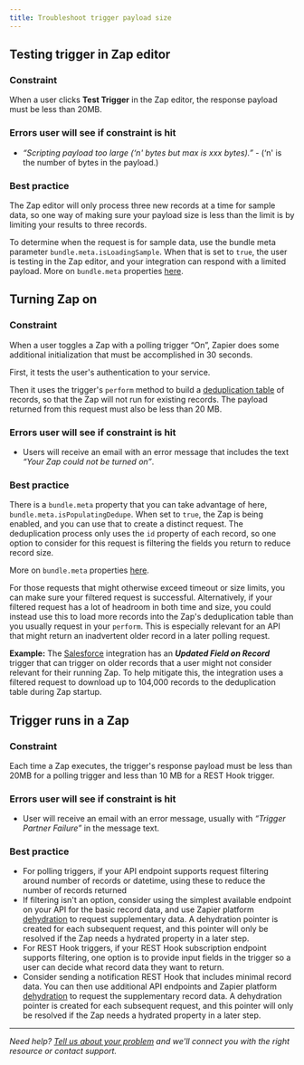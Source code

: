 ```yaml
---
title: Troubleshoot trigger payload size
---
```

## Testing trigger in Zap editor

### Constraint

When a user clicks **Test Trigger** in the Zap editor, the response payload must be less than 20MB.

### Errors user will see if constraint is hit

*   _“Scripting payload too large (‘n' bytes but max is xxx bytes).”_ - (‘n' is the number of bytes in the payload.)

### Best practice

The Zap editor will only process three new records at a time for sample data, so one way of making sure your payload size is less than the limit is by limiting your results to three records.

To determine when the request is for sample data, use the bundle meta parameter `bundle.meta.isLoadingSample`. When that is set to `true`, the user is testing in the Zap editor, and your integration can respond with a limited payload. More on `bundle.meta` properties [here](https://github.com/zapier/zapier-platform/blob/main/packages/cli/README.md#bundlemeta).

## Turning Zap on

### Constraint

When a user toggles a Zap with a polling trigger “On”, Zapier does some additional initialization that must be accomplished in 30 seconds.

First, it tests the user's authentication to your service.

Then it uses the trigger's `perform` method to build a [deduplication table](/platform/build/deduplication) of records, so that the Zap will not run for existing records. The payload returned from this request must also be less than 20 MB.

### Errors user will see if constraint is hit

*   Users will receive an email with an error message that includes the text _“Your Zap could not be turned on”_.

### Best practice

There is a `bundle.meta` property that you can take advantage of here, `bundle.meta.isPopulatingDedupe`. When set to `true`, the Zap is being enabled, and you can use that to create a distinct request. The deduplication process only uses the `id` property of each record, so one option to consider for this request is filtering the fields you return to reduce record size.

More on `bundle.meta` properties [here](https://github.com/zapier/zapier-platform/blob/main/packages/cli/README.md#bundlemeta).

For those requests that might otherwise exceed timeout or size limits, you can make sure your filtered request is successful. Alternatively, if your filtered request has a lot of headroom in both time and size, you could instead use this to load more records into the Zap's deduplication table than you usually request in your `perform`. This is especially relevant for an API that might return an inadvertent older record in a later polling request.

**Example:** The [Salesforce](https://zapier.com/apps/salesforce/integrations) integration has an **_Updated Field on Record_** trigger that can trigger on older records that a user might not consider relevant for their running Zap. To help mitigate this, the integration uses a filtered request to download up to 104,000 records to the deduplication table during Zap startup.

## Trigger runs in a Zap

### Constraint

Each time a Zap executes, the trigger's response payload must be less than 20MB for a polling trigger and less than 10 MB for a REST Hook trigger.

### Errors user will see if constraint is hit

* User will receive an email with an error message, usually with _“Trigger Partner Failure”_ in the message text.

### Best practice

*   For polling triggers, if your API endpoint supports request filtering around number of records or datetime, using these to reduce the number of records returned
*   If filtering isn't an option, consider using the simplest available endpoint on your API for the basic record data, and use Zapier platform [dehydration](https://github.com/zapier/zapier-platform/blob/main/packages/cli/README.md#dehydration) to request supplementary data. A dehydration pointer is created for each subsequent request, and this pointer will only be resolved if the Zap needs a hydrated property in a later step.
*   For REST Hook triggers, if your REST Hook subscription endpoint supports filtering, one option is to provide input fields in the trigger so a user can decide what record data they want to return.
*   Consider sending a notification REST Hook that includes minimal record data. You can then use additional API endpoints and Zapier platform [dehydration](https://github.com/zapier/zapier-platform/blob/main/packages/cli/README.md#dehydration) to request the supplementary record data. A dehydration pointer is created for each subsequent request, and this pointer will only be resolved if the Zap needs a hydrated property in a later step.

- - -

_Need help? [Tell us about your problem](https://developer.zapier.com/contact) and we'll connect you with the right resource or contact support._

